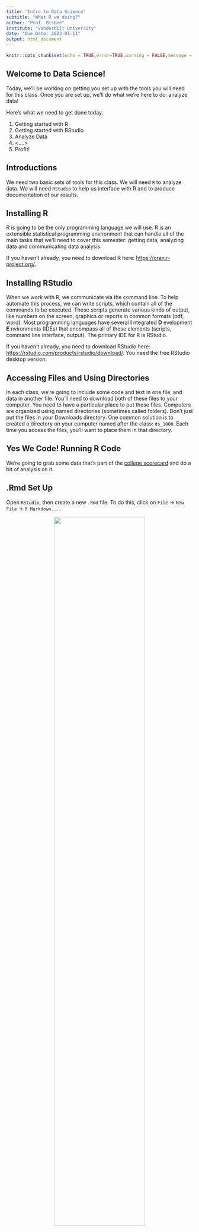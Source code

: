 ```yaml
---
title: "Intro to Data Science"
subtitle: "What R we doing?"
author: "Prof. Bisbee"
institute: "Vanderbilt University"
date: "Due Date: 2023-01-11"
output: html_document
---
```


```r
knitr::opts_chunk$set(echo = TRUE,error=TRUE,warning = FALSE,message = FALSE)
```

##  Welcome to Data Science!

Today, we'll be working on getting you set up with the tools you will need for this class. Once you are set up, we'll do what we're here to do: analyze data!

Here's what we need to get done today:

 
1.  Getting started with R
2.  Getting started with RStudio
3.  Analyze Data
4.  <....>
5.  Profit!

## Introductions

We need two basic sets of tools for this class. We will need `R` to analyze data. We will need `RStudio` to help us interface with R and to produce documentation of our results.

## Installing R

R is going to be the only programming language we will use. R is an extensible statistical programming environment that can handle all of the main tasks that we'll need to cover this semester: getting data, analyzing data and communicating data analysis.

If you haven't already, you need to download R here: <https://cran.r-project.org/>.

## Installing RStudio

When we work with R, we communicate via the command line. To help automate this process, we can write scripts, which contain all of the commands to be executed. These scripts generate various kinds of output, like numbers on the screen, graphics or reports in common formats (pdf, word). Most programming languages have several **I** ntegrated **D** evelopment **E** nvironments (IDEs) that encompass all of these elements (scripts, command line interface, output). The primary IDE for R is RStudio.

If you haven't already, you need to download RStudio here: <https://rstudio.com/products/rstudio/download/>. You need the free RStudio desktop version.


## Accessing Files and Using Directories

In each class, we're going to include some code and text in one file, and data in another file. You'll need to download both of these files to your computer. You need to have a particular place to put these files. Computers are organized using named directories (sometimes called folders).  Don't just put the files in your Downloads directory. One common solution is to created a directory on your computer named after the class: `ds_1000`. Each time you access the files, you'll want to place them in that directory.  

## Yes We Code! Running R Code

 We're going to grab some data that's part of the [college scorecard](https://collegescorecard.ed.gov/data/documentation/) and do a bit of analysis on it.

## .Rmd Set Up

Open `RStudio`, then create a new `.Rmd` file. To do this, click on `File` &rarr; `New File` &rarr; `R Markdown...`.

<center><img src="figs/create_rmd.png" width = 70%></center>

You will then be asked to determine a bunch of settings for this `.Rmd` document. For example, you can choose whether you want to create a "Document", "Presentation", "Shiny", or "From Template" on the left. You can set the "Title:" "Author:" and "Date:" on the top-right. And you can choose the "Default Output Format:" to be either "HTML", "PDF", or "Word". You should **not change any of these settings**. Their defaults ("Document", "Untitled", "[Your name]", "[Today's Date]", and "HTML") are sufficient. Just click "OK".

<center><img src="figs/create_rmd_2.png" width = 70%></center>

Copy the raw code from the [`Intro_Data_Science_hw.Rmd`](https://github.com/jbisbee1/DS1000_S2023/blob/main/Lectures/1_Intro_Data_Science/code/Intro_Data_Science_hw.Rmd) file by clicking on the copy button as shown in the image below.

<center><img src="figs/copy_raw.png" width = 70%></center>

Finally, replace the default code in your R Markdown file with the copied code from the GitHub!

If viewing this as an html file, you can view this gif for more help!

<center><img src="rmarkdown_example.gif" width = 70%></center>

## .Rmd Files
.Rmd files will be the only file format we work in this class. .Rmd files contain three basic elements:

1.  Script that can be interpreted by R.
2.  Output generated by R, including tables and figures.  
3.  Text that can be read by humans.

From a .Rmd file you can generate html documents, pdf documents, word documents, slides . . . lots of stuff. All class notes will be in .Rmd. Most assignments will be turned in as .Rmd files, and the guided exercise we'll have you do? You guessed it, .Rmd.

In the `.Rmd` file you'll notice that there are three open single quotes in a row, like so: ```` ``` ```` This indicates the start of a "code chunk" in our file. The first code chunk that we load will include a set of programs that we will need all semester long.

## Outputting results

I like to see results in the Console. By default Rstudio will output results from an Rmd file inline-- meaning in the document itself. To change this, go to Tools-->global Options-->R Markdown, and uncheck the box for "show output inline for all Rmarkdown documents."


## Using R Libraries

When we say that R is extensible, we mean that people in the community can write programs that everyone else can use. These are called "packages." In these first few lines of code, I load a set of packages using the library command in R. The set of packages, called `tidyverse` were written by Hadley Wickham and others and play a key role in his book. To install this set of packages, simply type in `install.packages("tidyverse")` at the R command prompt. Alternatively, you can use the "Packages" pane in the lower right hand corner of your Rstudio screen. Click on Packages, then click on install, then type in "tidyverse."

To run the code below in R, you can:

-   Press the "play" button next to the code chunk
-   In OS X, place the cursor in the code chunk and hit `CMD+RETURN`
-   In Windows, place the cursor in the code chunk and hit `CTRL+RETURN`

```r
## Get necessary libraries-- won't work the first time, because you need to install them!
# install.packages(tidyverse)  # Uncomment this to install
library(tidyverse)
```

Here's the thing about packages. There's a difference between *installing* a package and *calling* a package. *Installing* means that the package is on your computer and available to use. *Calling* a package means that the commands in the package will be used in this session. A "session" is basically when R has been opened up on your computer. As long as R/Rstudio are open and running, the session is active. 

It's a good practice to shutdown R/Rstudio once you're no longer working on it, and then to restart it when you begin working again. Otherwise, the working environment can get pretty crowded with data and packages. 

## Loading Datasets

Now we're ready to load in data. The data frame will be our basic way of interacting with everything in this class. The `sc_debt.Rds ` data frame contains information from the college scorecard on different colleges and universities.

However, we first need to make sure that R is looking in the right place. Because we keep our files in a particular directory, we need to point R to the right place. If this `.Rmd` file is stored in a folder called `code`, and there is another folder called `data` in the same directory as `code`, we would need to tell `R`:

1. Leave the `code` and go back to the parent directory: `../`
2. Go into the `data` folder: `data/`
3. Open the dataset `sc_debt.Rds`: `readRDS("../data/sc_debt.Rds")`

```r
df<-readRDS("../data/sc_debt.Rds") 
```

You'll notice that the code above starts with `df`. This is just an arbitrary name for an object. You could name it `dat` or `raw` or `debt` or whatever you want. Then there's an arrow `<-`. This is an assignment operator. Then there's a  function, `readRDS`, with parentheses, and an argument "sc_debt.Rds". Here's how to think about this.

- Functions in R always have arguments within parentheses. This function. `readRDS` opens a type of data-- rds data. This function has one argument which is the name of the file I want to open. 
- Assignment operators take the result of a function and assign it to an object name.
- Objects in R store information locall so that it can be accessed again. 

So the command above says "use `readRDS` to open the file "sc_debt.Rds" and assign the result to the object `df`. 

Let's take a quick look at the object `df`

```r
df
```

This is just the first part of the data frame. All data frames have the exact same structure. Each row is a case. In this example, each row is a college. Each column is a characteristics of the case, what we call a variable. Let's use the `names` command to see what variables are in the dataset. 


```r
names(df)
```

It's hard to know what these mean without some more information. We usually use a codebook to get more information about a dataset. Because we use very short names for variables, it's useful to have some more information (fancy name: metadata) that tells us about those variables. Below you'll see the `R` name for each variable next to a description of each variable. 


| Name           | Definition                                                                                                                                                                                             |
|----------------|--------------------------------------------------------------------------------------------------------------------------------------------------------------------------------------------------------|
| unitid         | Unit ID                                                                                                                                                                                                |
| instnm         | Institution Name                                                                                                                                                                                       |
| stabbr         | State Abbreviation                                                                                                                                                                                     |
| grad_debt_mdn  | Median Debt of Graduates                                                                                                                                                                               |
| control        | Control Public or Private                                                                                                                                                                              |
| region         | Census Region                                                                                                                                                                                          |
| preddeg        | Predominant Degree Offered: Associates or Bachelors                                                                                                                                                    |
| openadmp       | Open Admissions Policy: 1= Yes, 2=No,3=No 1st time students                                                                                                                                            |
| adm_rate       | Admissions Rate: proportion of applications accepted                                                                                                                                                   |
| ccbasic        | Type of institution-- see [here](https://data.ed.gov/dataset/9dc70e6b-8426-4d71-b9d5-70ce6094a3f4/resource/658b5b83-ac9f-4e41-913e-9ba9411d7967/download/collegescorecarddatadictionary_01192021.xlsx) |
| selective      | Institution admits fewer than 10 % of applicants, 1=Yes, 0=No                                                                                                                                          |
| research_u     | Institution is a research university 1=Yes, 0=No                                                                                                                                                      |
| sat_avg        | Average Sat Scores                                                                                                                                                                                     |
| md_earn_wne_p6 | Average Earnings of Recent Graduates                                                                                                                                                                   |
|ugds  | Number of undergraduates |
| costt4a | Average cost of attendance (tuition-grants) |

## Looking at datasets

We can also look at the whole dataset using View. Just delete the `#` sign below to make the code work. That `#` sign is a comment in R code, which indicates to the computer that everything on that line should be ignored. To get it to run, we need to drop the `#`. 

```r
View(df)
```

You'll notice that this data is arranged in a rectangular format, with each row showing a different college, and each column representing a different characteristic of that college. Datasets are always structured this way--- cases (or units) will form the rows, and the characteristics of those cases-- or variables--- will form the columns. Unlike working with spreadsheets, this structure is always assumed for datasets.

## Filter, Select, Arrange

In exploring data, many times we want to look at smaller parts of the dataset. There are three commands we'll use today that help with this.

\-`filter` selects only those cases or rows that meet some logical criteria.

\-`select` selects only those variables or columns that meet some criteria

\-`arrange` arranges the rows of a dataset in the way we want.

For more on these, please see this [vignette](https://cran.rstudio.com/web/packages/dplyr/vignettes/introduction.html).

Let's grab just the data for Vanderbilt, then look only at the average test scores and admit rate. We can use filter to look at all of the variables for Vanderbilt:

```r
df%>%
  filter(instnm=="Vanderbilt University")
```

What's that weird looking `%>%` thing? That's called a pipe. This is how we chain commands together in R. Think of it as saying "and then" to R. In the above case, we said, take the data *and then* filter it to be just the data where the institution name is Vanderbilt University.

The command above says the following:

Take the dataframe `df` _and then_ filter it to just those cases where `instnm` is equal to "Vanderbilt University." Notice the "double equals" sign, that's a logical operator asking if `instnm` is equal to "Vanderbilt University."

Many times, though we don't want to see everything, we just want to choose a few variables. `select` allows us to select only the variables we want. In this case, the institution name, its admit rate, and the average SAT scores of entering students.

```r
df%>%
  filter(instnm=="Vanderbilt University")%>%
  select(instnm,adm_rate,sat_avg)
```

`filter` takes logical tests as its argument. The code `insntnm=="Vanderbilt University"` is a logical statement that will be true of just one case in the dataset-- when institution name is Vanderbilt University. The `==` is a logical test, asking if this is equal to that. Other common logical and relational operators for R include

-   `>`, `<`: greater than, less than
-   `>=`, `<=`: greater than or equal to, less than or equal to
-   `!` :not, as in `!=` not equal to
-   `&` AND
-   `|` OR

Next, we can use `filter` to look at colleges with low admissions rates, say less than 10% ( or .1 in the proportion scale used in the dataset).

```r
df%>%
  filter(adm_rate<.1)%>%
  select(instnm,adm_rate,sat_avg)%>%
  arrange(sat_avg,adm_rate)%>%
  print(n=20)
```

Now let's look at colleges with low admit rates, and order them using `arrange` by SAT scores (`-sat_avg` gives descending order).

```r
df%>%
  filter(adm_rate<.1)%>%
  select(instnm,adm_rate,sat_avg)%>%
  arrange(-sat_avg)
```

And one last operation: all colleges that admit between 20 and 30 percent of students, looking at their SAT scores, earnings of attendees six years letter, and what state they are in, then arranging by state, and then SAT score.

```r
df%>%
  filter(adm_rate>.2&adm_rate<.3)%>%
  select(instnm,sat_avg,grad_debt_mdn,stabbr)%>%
  arrange(stabbr,-sat_avg)%>%
  print(n=20)
```

*Quick Exercise* Choose a different college and two different things about that college. Have R print the output.

```r
# INSERT CODE HERE
```

## Summarizing Data

To summarize data, we use the `summarize` command. Inside that command, we tell R two things: what to call the new variable that we're creating, and what numerical summary we would like. The code below summarizes median debt for the colleges in the dataset by calculating the average of median debt for all institutions.

```r
df%>%
  summarize(mean_debt=mean(grad_debt_mdn,na.rm=TRUE))

df%>%
  summarize(median_debt=median(grad_debt_mdn,na.rm=TRUE))

```

*Quick Exercise* Summarize the average entering SAT scores in this dataset.

```r
# INSERT CODE HERE
```

## Combining Commands

We can also combine commands, so that summaries are done on only a part of the dataset. Below, we summarize median debt for selective schools, and not very selective schools.

```r
df%>%
  filter(adm_rate<.1)%>%
  summarize(mean_debt=mean(grad_debt_mdn,na.rm=TRUE))
```

What about for not very selective schools?

```r
df%>%
  filter(adm_rate>.3)%>%
  summarize(mean_debt=mean(grad_debt_mdn,na.rm=TRUE))
```

*Quick Exercise* Calculate average earnings for schools where SAT\>1200

```r
# INSERT CODE HERE
```

*Quick Exercise* Calculate the average debt for schools that admit over 50% of the students who apply.  

```r
# INSERT CODE HERE
```

